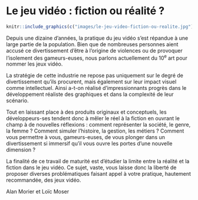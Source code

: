 # Le jeu vidéo : fiction ou réalité\ ?

```r
knitr::include_graphics(c("images/le-jeu-video-fiction-ou-realite.jpg"))
```

Depuis une dizaine d'années, la pratique du jeu vidéo s'est répandue à une large partie de la population. Bien que de nombreuses personnes aient accusé ce divertissement d'être à l'origine de violences ou de provoquer l'isolement des gameurs-euses, nous parlons actuellement du 10^e^ art pour nommer les jeux vidéo.

La stratégie de cette industrie ne repose pas uniquement sur le degré de divertissement qu'ils procurent, mais également sur leur impact visuel comme intellectuel. Ainsi a-t-on réalisé d'impressionnants progrès dans le développement réaliste des graphiques et dans la complexité de leur scénario. 

Tout en laissant place à des produits originaux et conceptuels, les développeurs-ses tendent donc à mêler le réel à la fiction en ouvrant le champ à de nouvelles réflexions : comment représenter la société, le genre, la femme\ ? Comment simuler l'histoire, la gestion, les métiers\ ? Comment vous permettre à vous, gameurs-euses, de vous plonger dans un divertissement si immersif qu'il vous ouvre les portes d'une nouvelle dimension\ ?

La finalité de ce travail de maturité est d'étudier la limite entre la réalité et la fiction dans le jeu vidéo. Ce sujet, vaste, vous laisse donc la liberté de proposer diverses problématiques faisant appel à votre pratique, hautement recommandée, des jeux vidéo.

::: {.signature data-latex=""}
Alan Morier et Loïc Moser
:::